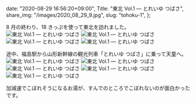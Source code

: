  date: "2020-08-29 16:56:20+09:00",
  Title: "東北 Vol.1 ― とれいゆ つばさ",
  share_img: "/images/2020_08_29_9.jpg",
  slug: "tohoku-1",
};

8 月の終わり、18 きっぷを使って東北を訪れました。
![東北 Vol.1 ― とれいゆ つばさ](/images/2020_08_29_1.jpg)
![東北 Vol.1 ― とれいゆ つばさ](/images/2020_08_29_2.jpg)
![東北 Vol.1 ― とれいゆ つばさ](/images/2020_08_29_3.jpg)
![東北 Vol.1 ― とれいゆ つばさ](/images/2020_08_29_4.jpg)

途中、福島駅から山形新幹線の観光列車「とれいゆ つばさ」に乗って天童へ。
![東北 Vol.1 ― とれいゆ つばさ](/images/2020_08_29_5.jpg)
![東北 Vol.1 ― とれいゆ つばさ](/images/2020_08_29_6.jpg)
![東北 Vol.1 ― とれいゆ つばさ](/images/2020_08_29_7.jpg)
![東北 Vol.1 ― とれいゆ つばさ](/images/2020_08_29_8.jpg)
![東北 Vol.1 ― とれいゆ つばさ](/images/2020_08_29_9.jpg)

加減速でこぼれそうになるお湯が、すんでのところでこぼれないのが面白かったです。
